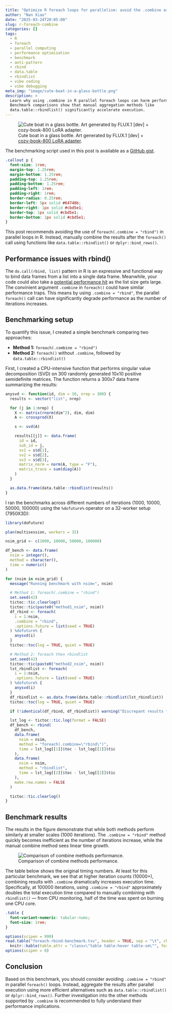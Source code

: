 ```yaml
---
title: "Optimize R foreach loops for parallelism: avoid the .combine argument"
author: "Nan Xiao"
date: "2025-03-24T20:05:00"
slug: r-foreach-combine
categories: []
tags:
  - R
  - foreach
  - parallel computing
  - performance optimization
  - benchmark
  - anti-pattern
  - rbind
  - data.table
  - rbindlist
  - vibe coding
  - vibe debugging
meta_img: "image/cute-boat-in-a-glass-bottle.png"
description: >
  Learn why using .combine in R parallel foreach loops can harm performance.
  Benchmark comparisons show that manual aggregation methods like
  data.table::rbindlist() significantly accelerate execution.
---
```


![Cute boat in a glass bottle.
Art generated by FLUX.1 [dev] +
[cozy-book-800 LoRA adapter](https://huggingface.co/fffiloni/cozy-book-800).
](/image/cute-boat-in-a-glass-bottle.png)

::: {.callout}
The benchmarking script used in this post is available as a
[GitHub gist](https://gist.github.com/nanxstats/07442aba90a5bc2f4b7d821338f9eede).
:::

```css
.callout p {
  font-size: 1rem;
  margin-top: 1.25rem;
  margin-bottom: 1.25rem;
  padding-top: 1.25rem;
  padding-bottom: 1.25rem;
  padding-left: 1rem;
  padding-right: 1rem;
  border-radius: 0.25rem;
  border-left: 5px solid #64748b;
  border-right: 1px solid #cbd5e1;
  border-top: 1px solid #cbd5e1;
  border-bottom: 1px solid #cbd5e1;
}
```

This post recommends avoiding the use of `foreach(.combine = "rbind")`
in parallel loops in R. Instead, manually combine the results after the
`foreach()` call using functions like
`data.table::rbindlist()` or `dplyr::bind_rows()`.

## Performance issues with rbind()

The `do.call(rbind, list)` pattern in R is an expressive and functional way
to bind data frames from a list into a single data frame. Meanwhile, your
code could also take a [potential performance hit](https://rpubs.com/jimhester/rbind)
as the list size gets large.
The convinient argument `.combine` in `foreach()` could have
similar performance traps. This means by using `.combine = "rbind"`,
the parallel `foreach()` call can have significantly degrade performance
as the number of iterations increases.

## Benchmarking setup

To quantify this issue, I created a simple benchmark comparing two approaches:

- **Method 1:** `foreach(.combine = "rbind")`
- **Method 2:** `foreach()` without `.combine`, followed by `data.table::rbindlist()`

First, I created a CPU-intensive function that performs singular value decomposition
(SVD) on 300 randomly generated 10x10 positive semidefinite matrices.
The function returns a 300x7 data frame summarizing the results:

```r
anysvd <- function(id, dim = 10, nrep = 300) {
  results <- vector("list", nrep)

  for (j in 1:nrep) {
    X <- matrix(rnorm(dim^2), dim, dim)
    A <- crossprod(X)

    s <- svd(A)

    results[[j]] <- data.frame(
      id = id,
      sub_id = j,
      sv1 = s$d[1],
      sv2 = s$d[2],
      sv3 = s$d[3],
      matrix_norm = norm(A, type = "F"),
      matrix_trace = sum(diag(A))
    )
  }

  as.data.frame(data.table::rbindlist(results))
}
```

I ran the benchmarks across different numbers of iterations (1000, 10000, 50000, 100000)
using the `%dofuture%` operator on a 32-worker setup (7950X3D):

```r
library(doFuture)

plan(multisession, workers = 32)

nsim_grid <- c(1000, 10000, 50000, 100000)

df_bench <- data.frame(
  nsim = integer(),
  method = character(),
  time = numeric()
)

for (nsim in nsim_grid) {
  message("Running benchmark with nsim=", nsim)

  # Method 1: foreach(.combine = "rbind")
  set.seed(42)
  tictoc::tic.clearlog()
  tictoc::tic(paste0("method1_nsim", nsim))
  df_rbind <- foreach(
    i = 1:nsim,
    .combine = "rbind",
    .options.future = list(seed = TRUE)
  ) %dofuture% {
    anysvd(i)
  }
  tictoc::toc(log = TRUE, quiet = TRUE)

  # Method 2: foreach then rbindlist
  set.seed(42)
  tictoc::tic(paste0("method2_nsim", nsim))
  lst_rbindlist <- foreach(
    i = 1:nsim,
    .options.future = list(seed = TRUE)
  ) %dofuture% {
    anysvd(i)
  }
  df_rbindlist <- as.data.frame(data.table::rbindlist(lst_rbindlist))
  tictoc::toc(log = TRUE, quiet = TRUE)

  if (!identical(df_rbind, df_rbindlist)) warning("Discrepant results for nsim=", nsim)

  lst_log <- tictoc::tic.log(format = FALSE)
  df_bench <- rbind(
    df_bench,
    data.frame(
      nsim = nsim,
      method = "foreach(.combine=\"rbind\")",
      time = lst_log[[1]]$toc - lst_log[[1]]$tic
    ),
    data.frame(
      nsim = nsim,
      method = "rbindlist",
      time = lst_log[[2]]$toc - lst_log[[2]]$tic
    ),
    make.row.names = FALSE
  )

  tictoc::tic.clearlog()
}
```

## Benchmark results

The results in the figure demonstrate that while both methods perform similarly
at smaller scales (1000 iterations). The `.combine = "rbind"` method quickly
becomes inefficient as the number of iterations increase, while the
manual combine method sees linear time growth.

![Comparison of combine methods performance.](foreach-rbind-benchmark.png)

The table below shows the original timing numbers.
At least for this particular benchmark, we see that at higher iteration counts
(10000+), combining results with `.combine` dramatically increases execution time.
Specifically, at 100000 iterations, using `.combine = "rbind"` approximately
doubles the total execution time compared to manually combining with `rbindlist()`
--- from CPU monitoring, half of the time was spent on burning one CPU core.

```css
.table {
  font-variant-numeric: tabular-nums;
  font-size: 1rem;
}
```

```r
options(scipen = 999)
read.table("foreach-rbind-benchmark.tsv", header = TRUE, sep = "\t", check.names = FALSE, quote = "") |>
  knitr::kable(table.attr = "class=\"table table-hover table-sm\"", format = "html", align = c("l", "l", "l"))
options(scipen = 0)
```

<p></p>

## Conclusion

Based on this benchmark, you should consider avoiding `.combine = "rbind"`
in parallel `foreach()` loops. Instead, aggregate the results after parallel
execution using more efficient alternatives such as `data.table::rbindlist()` or
`dplyr::bind_rows()`. Further investigation into the other methods supported by
`.combine` is recommended to fully understand their performance implications.

